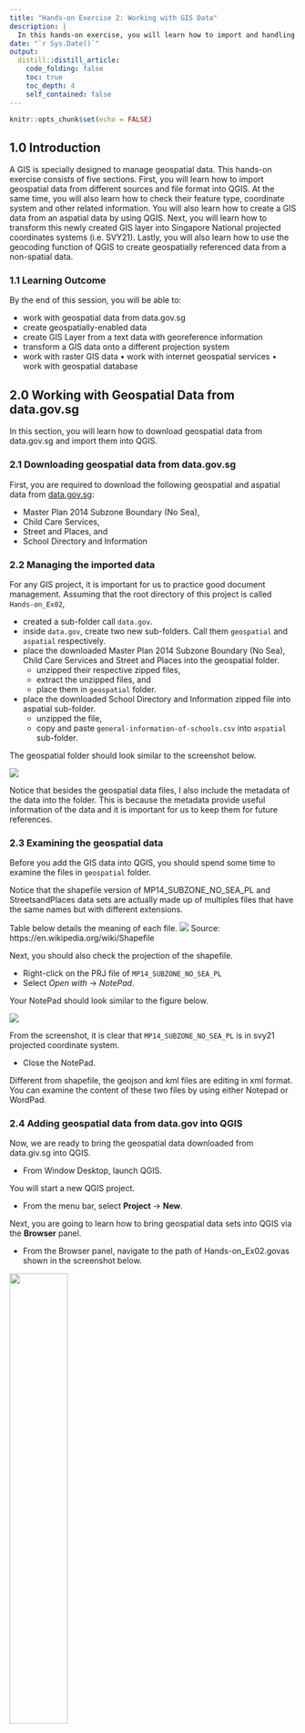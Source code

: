 ```yaml
---
title: "Hands-on Exercise 2: Working with GIS Data"
description: |
  In this hands-on exercise, you will learn how to import and handling geospatial and aspatial data from different sources and data types by using QGIS 
date: "`r Sys.Date()`"
output:
  distill::distill_article:
    code_folding: false
    toc: true
    toc_depth: 4
    self_contained: false
---
```


```r
knitr::opts_chunk$set(echo = FALSE)
```

## 1.0	Introduction

A GIS is specially designed to manage geospatial data.  This hands-on exercise consists of five sections.  First, you will learn how to import geospatial data from different sources and file format into QGIS.  At the same time, you will also learn how to check their feature type, coordinate system and other related information.    You will also learn how to create a GIS data from an aspatial data by using QGIS.  Next, you will learn how to transform this newly created GIS layer into Singapore National projected coordinates systems (i.e. SVY21).  Lastly, you will also learn how to use the geocoding function of QGIS to create geospatially referenced data from a non-spatial data. 

### 1.1 Learning Outcome

By the end of this session, you will be able to:

- work with geospatial data from data.gov.sg 
- create geospatially-enabled data
- create GIS Layer from a text data with georeference information
- transform a GIS data onto a different projection system
- work with raster GIS data
•	work with internet geospatial services
•	work with geospatial database

## 2.0	Working with Geospatial Data from data.gov.sg

In this section, you will learn how to download geospatial data from data.gov.sg and import them into QGIS.   

### 2.1 Downloading geospatial data from data.gov.sg

First, you are required to download the following geospatial and aspatial data from [data.gov.sg](https://data.gov.sg/):

- Master Plan 2014 Subzone Boundary (No Sea),
- Child Care Services, 
- Street and Places, and
- School Directory and Information

### 2.2 Managing the imported data 

For any GIS project, it is important for us to practice good document management.  Assuming that the root directory of this project is called `Hands-on_Ex02`, 

- created a sub-folder call `data.gov`.  
- inside `data.gov`, create two new sub-folders.  Call them `geospatial` and `aspatial` respectively.
- place the downloaded Master Plan 2014 Subzone Boundary (No Sea), Child Care Services and Street and Places into the geospatial folder. 
    - unzipped their respective zipped files,
    - extract the unzipped files, and 
    - place them in `geospatial` folder. 
- place the downloaded School Directory and Information zipped file into aspatial sub-folder.
    - unzipped the file,
    - copy and paste `general-information-of-schools.csv` into `aspatial` sub-folder.  

The geospatial folder should look similar to the screenshot below.

![](img/image1.jpg)

Notice that besides the geospatial data files, I also include the metadata of the data into the folder.  This is because the metadata provide useful information of the data and it is important for us to keep them for future references. 

### 2.3	Examining the geospatial data

Before you add the GIS data into QGIS, you should spend some time to examine the files in `geospatial` folder.

Notice that the shapefile version of MP14_SUBZONE_NO_SEA_PL and StreetsandPlaces data sets are actually made up of multiples files that have the same names but with different extensions.  

Table below details the meaning of each file.
![](img/image2.jpg)
Source: https://en.wikipedia.org/wiki/Shapefile

Next, you should also check the projection of the shapefile.

- Right-click on the PRJ file of `MP14_SUBZONE_NO_SEA_PL`
- Select *Open with* -> *NotePad*.

Your NotePad should look similar to the figure below.

![](img/image3.jpg)

From the screenshot, it is clear that `MP14_SUBZONE_NO_SEA_PL` is in svy21 projected coordinate system.

- Close the NotePad.

Different from shapefile, the geojson and kml files are editing in xml format.  You can examine the content of these two files by using either Notepad or WordPad.

### 2.4 Adding geospatial data from data.gov into QGIS 

Now, we are ready to bring the geospatial data downloaded from data.giv.sg into QGIS.

- From Window Desktop, launch QGIS.

You will start a new QGIS project.

- From the menu bar, select **Project** -> **New**. 

Next, you are going to learn how to bring geospatial data sets into QGIS via the **Browser** panel.

- From the Browser panel, navigate to the path of Hands-on_Ex02\data\data.gov\geospatial as shown in the screenshot below.

![](img/image4.jpg){width=45%}

- Double-click on ``child-care-services-geojson.geojson``.

Notice that ``child-care-services-geojson.geojson`` is added in the **Layer** panel and display on the View window as shown below.

![](img/image5.jpg)


>DIY: Using the steps you had learned, bring in `MP14_SUBZONE_NO_SEA_PL.shp` and `StreetsandPlaces.shp` into QGIS. 

Your screen should look similar to the figure below.

![](img/image6.jpg)
 
Notice that `child-care-services-geojson` layers does not appear on Map View.  This is because it is covered by `MP14_SUBZONE_NO_SEA_PL` layer.  

- From the **Layer** panel, click on `MP14_SUBZONE_NO_SEA_PL` layer.
- Hold down the left mouse button, drag and place it below `child-care-services-geojson`.

Now you should see all the active layers appear on the View window as shown below.

![](img/image7.jpg)


>QGIS Tip: In order to avoid point and line feature layers being blocked away by polygon feature layer, it is always advisible to place the polygon feature layer at the botton of the layer order.

It is time to save the project.

- From the menu bar, click **Project** -> **Save** (Alternatively, from the icon bar, click on **Save Project** icon).
- At the **Choose a QGIS project file** dialog window, navigate to the root project folder, then provide a proper project name such as `Hands-on_Ex02`, remember to select *QGIS files (*.qgs)* from the **Save as type:** dropdown list. 

Your screen should look similar to the figure below.

![](img/image8.jpg)

- click on **Save** button.

Notice that the upper left corner of the top banner is labelled `Hands-on_Ex02` instead of `untitled` now.

## 3.0 Working with Projection

In this section, you will learn how to:

- assign appropriate coordinate system to the QGIS project.
- how to transform a GIS data set from one coordinate system to another coordinate system.

### 3.1 Assigning project coordinate system

If you refer to the lower left corner of the active QGIS project window, there is a high chance that the EPSG is not in **3414** which is the EPSG code of **svy21**.

If there is the case, you can use the step below to assign the correct projection system for your QGIS project.

![](img/image9.jpg)

- At the lower right corner of QGIS project banner, click on the list of **Render**.

Project Properties dialog window appears. 

![](img/image10.jpg)

- From **Predefined Coordinate Reference Systems**, click on **EPSG:3414** from the list.
- Click on **Apply** button to make the change.
- Click on **OK** button to close the window.

Notice that the projection has been updated to EPSG:3414 now.

![](img/image11.jpg)

Option: 

If this is the first time you use the **Projection Properties**, there is a high chance that the **Predefined Coordinate Reference Systems** is empty. 

In this case, 

- at **Filter**, type **3414**.  This will help to narrow down the search.

Before you move on to the next section, you should save the latest changes on the project file.

- From the icon bar, click on the **Save Project** icon.

### 3.2 Transforming coordinate system

In a GIS project, it is always a good practice to keep the geospatial data set(s) in a same projected coordinate system, using the national projected coordinate system such as svy21 of Singapore.

In this section, you will learn how to transform a geospatial data set from WGS84 Geographic Coordinate System to SVY21 Projected Coordinates System.  You will also learn how to save the output into a new shapefile for permanent storage purpose. For the purpose of this exercise, `child-care-services-geojson` layer will be used. 

First, let us verify if an appropriate projection system was used.

- From the **Layers** panel, right-click on `child-care-services-geojson` layer.
- Select **Properties**.

The Layer Properties dialog window of `child-care-services-geojson` layer appears.

![](img/image12.jpg) 

- Click on **Source**.

Notice that `child-care-services-geojson` layer is in WGS geographic coordinates system and not in SVY21 projected coordinates system.

- Click on **OK** button to close the dialog window.

Next, we are going export the `child-care-services-geojson` layer into a new shapefile and at the same time transform the newly created shapefile into svy21 projected coordinates systems.

- From the **Layers** panel, right-click on `child-care-services-geojson` layer.
- Select **Export**  -> **Save Features As** from the context menu.

The **Save Vector Layer** dialog window appears.

- For **Format:**, select ESRI Shapefile from the drop-down list.
- For **Save as**, click on the *Browse* button.

The **Save Layer As** dialog window appear.

- Navigate to `\SMT201\Hands-On02\data\data.gov\geospatial\` sub-folder.
- For File Name, type `ChildcareServices`.

![](img/image13.jpg)

- Click on the **Save** button.

You will return to **Save Vector Layer as** dialog window.

Now, you are going to select the appropriate projected coordinate system.

- For **CRS**, click on the **Browse** button.

The Coordinate Reference System Selector dialog window appears.

- Click on SVY21/Singapore TM.
- Click on OK to update the selection.

![](img/image14.jpg)

Notice that the **CRS** is **EPSG:3414 - SVY21 / SINGAPORE TM** now.

Keep the rest of the default option check and you are ready to convert the geospatial data set into ESRI shapefile format and at the same time transform it into SVY21 projected coordinate system.

- Click on the OK button.

Notice that a new geospatial layer called `ChildcareServices` has been added on `Layers` panel and was plotted on the View window.

>DIY: Using the steps you had learned in earlier section, check the properties of of this newly created `ChildcareServices`  

![](img/image15.jpg)

You screen should look similar to the screensht above.

Notice that `ChildcareServices` layer is in ESRI Shapefile format and its Coordinate Reference System in SVY21 / SINGAPORE TM. 

- Click on OK button to close the dialog window.

>DIY: You can also remove `child-care-services-geojson` layer from Layers dialog window. 

## 4.0	Creating Geospatially-Enabled Data

By and large, business data such as polyclinics, schools and business establishments do not capture geospatial information such as x- and y- coordinates explicitly.  However, it is possible to create geospatially-enabled data from them by using the geocoding technique.  

Geocoding is the process of finding associated geographic coordinates (often expressed as latitude and longitude) from other geographic data, such as street addresses, zip codes or postal codes (http://en.wikipedia.org/wiki/Geocoding).

### 4.1 Data Prepation

In this section, you will learn how to create geospatially enable data by using `general-information-of-schools.csv` you downloaded from data.gov.sg. 

Note: In this section, we assume that `general-information-of-schools.csv` is stored in `\Hands-on_Ex02\data\data.gov\aspatial\` sub-folder and you have Microsoft Excel installed in your computer.
  
Let us review the content of `general-information-of-schools.csv` file.

- At File Explorer, navigate to the sub-folder where `general-information-of-schools.csv` is stored.
- Right-click on `general-information-of-schools.csv` file.
- From the context menu, select **Open with** -> **Excel**.

Your screen should look similar to the figure below.

![](img/image16.jpg)  


Notice that `general-information-of-schools.csv` file consists of 31 fields.  However, we only need to retain `school_name`, `address` and `postal_code` field.

- Use appropriate Excel function to delete the unwanted fields.

Next, we will create two create two new fields.  They are: `country` and `city`. 

- Use appropriate Excel function to create two new fields.  Call them `country` and `city`.
- Fill in the cell below `country` and `city` fields with `Singapore`.

The final `general-information-of-schools.csv` should look similar to the screenshot below.

![](img/image17.jpg)

- Use the *Save as* function of Excel to save the tidied csv file into Hands-on_Ex02\data\data.gov\aspatial sub-folder.  Name the output file `schools.csv`. 

>Note: It is important to ensure that the output file is in csv file format.

### 4.2	Install the MMQGIS Plugin

Instead of using the geocoding API of SLA OneMap, in this section you will use the *Geocode Tools* of [**MMQGIS**](http://michaelminn.com/linux/mmqgis/) plugin developed by Michael Minn.

To install the **MMQGIS** plugin, you will need to load the QGIS plugin repository by following the steps below.

- From the menu bar, select **Plugins** –> **Manage and Install Plugins**.  

Plugins dialog window appears as shown below.

![](img/image18.jpg)

Notice that there is a long list of plugins available.  We can use the Search function to locate mmqgis plugin easily.

- At Search, type *mmqgis*.

Your screen should look similar to the figure below.

![](img/image19.jpg) 


>**Friendly Advice:** It is a good practice to read the documentation of the plugin (i.e. More info: homepage) thoroughly before download or/and using any QGIS plugin.

- Click on **Install Plugin** button to run the installer.

After installing mmqgis plugin, remember to close the Plugin dialog window.
   
- Click on **Close** button.

### 4.3	Geocoding using MMQGIS Plugin

Now, you are ready geocode `schools` dataset.

- From the menu bar, select **MMQGIS** -> **Geocode** -> **Geocode CSV with Web Service**.

Web Service Geocode dialog window appears.

![](img/image20.jpg){width=50%} 


Geocode Tools of MMQGIS plugin imports addresses from a CSV file.  The input CSV file should be encoded in the UTF-8 character set. Although other 8-bit encodings (like Windoze ISO-8859-x) will work if only ASCII characters are present, non-ASCII characters may cause unpredictable behavior.

- From **Input CSV File (UTF-8)**, click on **Browse** button.

**Select a file** dialog window appears.

- Navigate to the path where `schools.csv` reside. 
- Click on `schools.csv`.
- Click on **Open** button.

Your screen should similar to the screenshot below.

![](img/image21.jpg){width=60%}

Notice that the **Address**, **City** and **Country** drop-down lists have been mapped to the corresponding field names in `schools.csv`.  This explains why the data preparation performed in previous step was important and necessary.  

**MMQGIS Geocode Tool** supports five geocoding services.  They are: Google, OpenStreetMap/Nomination, US Census Bureau, ESRI Server and NetToolKit.  Except OpenStreetMap/Nomination, the rest of the geocoding services required you to have an API key.

In this exercise, OpenStreetmap/Nominatim geocoding service will be used.

>Warning: To complete this section, you will need internet access to run the geocoding process.

- For *Web Service*, select **OpenStreetMap/Nominatim** from the drop-down list.

Geocode Tool will generate two output files. They are a point feature GIS data set along with a *Not Found CSV* file containing all rows that could not be geocoded (for whatever reason).  We need to tell Geocode Tool where to keep these two output files.

- Use File Explorer to create a new sub-folder called geocoding in \Hands-on_Ex02\data\ directory. 
- For **Output File Name**, click on **Browse** button.

**Create or select a file** dialog window appears.

- Navigate to the newly create *geocoding* sub-folder.
- For **File name**, type `geocoded_sch.shp`.
- Click on **Save** button.

You also need to provide the **Not Found List Output list** a place holder. 

- For **Not Found Output list**, click on **Browse** button.

**Create or select a file** dialog window appears.

- Navigate to the newly create *geocoding* sub-folder.
- For **File name**, type `not_found_sch.scv`.
- Click on **Save** button.  

The completed dialog window should look similar to the screenshot below.

![](img/image22.jpg){width=60%}


Now, you are ready to perform the geocoding function.

•	At the **Web Service Geocode** dialog window, click on **Apply** button.

When the geocoding function is completed, notice that a new shapefile layer will be added on QGIS map window.  At the same time, the progress bar will indicate numbers of records that have been geocoded successfully as shown below.

![](img/image23.jpg){width=60%}

The output report shows that out of the 346 schools data records, 325 of them have been geocoded successfully.

- click on **Close** button to closed the dialog window.

Let us examine the layer properties of the newly created `geocoded_sch` layer.

- Hover your mouse over geocoded_sch layer, right-click and select **Open Attribute Table** from the context menu.

The **Attribute tabl**e of `geocoded_sch` appears. 

![](img/image24.jpg)
 
Notice that all columns from the input CSV file are added as attributes in the output shapefile.  Six additional fields are added to in the shapefile.  The **category** and **type** fields are internal from OpenStreetMap.  They provide useful data classification for the schools data sets. 

>DIY: Using the steps your had learned in previous section, examine and transform the coordinate system of `geocoded_sch` data set into SVY21 projected coordinate system.  


## 5.0	Working with Raster GIS data

Raster data such as those collected by remote sensing satellite or airplanes are one of the important data sources of a GIS project.  By and large, these data are stored in image file format such as TIF, GeoTIF, JPG and GeoJPG.  In this section, you will learn how to bring a raster data in GeoTIF file format into QGIS.  The raster data is called Chinatown.tif.  It is available in \Hands-on_Ex02\data\RasterData sub-folder.

- Start **File Explorer**.
- Navigate to \Hands-on_Ex02\data\RasterData sub-folder.

You should see the following files in the sub-folders.

![](img/image25.jpg) 

This is an example of images file in GeoTIF format.  The geographical information of the image file (i.e. Chinatown.TIF) is actually contained in the Chinatown.XML file.

- Open `Chinatown.XML` using **Notepad**.

It should look similar to the figure below.

![](img/image26.jpg) 

It provides details information of the image file including georeference system used, the geographical extent of the data, spectral resolution of the dataset and spatial resolution of the dataset.

Next, you will important Chinatown raster data into QGIS.

- From **Browser** panel, navigate to sub-folder as shown in the screenshot below.

![](img/image27.jpg){width=40%} 

- Double-click on `Chinatown.tif`.

Notice that a new raster layer called Chinatown has been added on the **Layers** panel.  However, it is not visible on the View window.  This is because it is block by the massive point features.

In order to view the newly added `Chinatown` layer, we need to zoom into the extend of `Chinatown` layer.

>DIY: Using the steps you had learned in Hands-on Exercise 1, zoom to the extend of `Chinatown` layer.

Your screen should look similar to the screenshot below.

![](img/image28.jpg)

>DIY: Using the steps you had learn in the earlier sections of this hands-on exercise, examine the properties of `Chinatown` data layer.


## 6.0	Working with Internet Geospatial Services

One of the unique feathers of a modern GIS is its capability of consuming GIS data shared over the internet.  These data can be in the form of WMS, WMS or proprietary format such as Google map, Bing map and OpenStreetMap format.  In this section, you will learn how to consume an OpenStreetMap (OSM) data using QGIS. 

DIY: Before we can use OSM service, let us display the map view by using the full extent of `MP14_SUBZONE_NO_SEA_PL` layer.  This is because we will use the extend of  `MP14_SUBZONE_NO_SEA_PL` as the reference to map OSM service in QGIS.

- From **Browser** panel, click on the triangle in front of **XYZ Tiles**.

OpenStreetMap icon appears as shown in the screenshot below.

![](img/image29.jpg){width=35%}


- Double-click on **OpenStreetMap** icon.

Your screen should look similar to the figure below.

![](img/image30.jpg) 

>DIY: Use the skills you had learned from previous sections, 
1.	Re-organise the GIS layers so that you can see the polyclinics, and childcare centres are plotted on top of OpenStreetMap layer.
2.	Navigate around the map areas and look for details.




```r
library(pagedown)
pagedown::chrome_print("Hands-on_Ex02.html")
```


